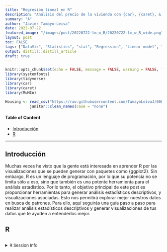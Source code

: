 ```yaml
---
title: "Regresión lineal en R"
description: "Análisis del precio de la vivienda con {car}, {caret}, & {MuMIn}"
summary: "A"
author: "Javier Tamayo-Leiva" 
date: 2022-07-22
featured_image: "/images/post/20220722-lm_w_R/20220722-lm_w_R_wide.png"
layout: post
toc: FALSE
tags: ["DataViz", "Statistics", "stat", "Regression", "Linear model", "Machine Learning"]
output: distill::distill_article
draft: true
---
```


```r
knitr::opts_chunk$set(echo = FALSE, message = FALSE, warning = FALSE, fig.height=4, fig.width=4, fig.align = "center", fig.retina = 2)
library(systemfonts)
library(tidyverse)
library(car)
library(caret)
library(MuMIn)

Housing <- read_csv("https://raw.githubusercontent.com/TamayoLeivaJ/000_DataSets/gh-pages/ML_Datasets/USA_Housing.csv") %>% 
           janitor::clean_names(case = "none")
```
   
#### Table of Content

* [Introducción](#intro)
* [R](#body1)



---
  
## Introducción {#intro}

Muchas veces he visto que la gente está interesada en aprender R por las visualizaciones que se pueden generar con paquetes como {ggplot2}. Sin embargo, R es un lenguaje de programación, por lo que su potencia no se limita sólo a eso, sino que también es una potente herramienta para el análisis estadístico. Por lo tanto, el objetivo principal de este post es proporcionar herramientas para generar análisis estadísticos descriptivos, y visualizaciones asociadas. Esto nos permitirá explorar mejor nuestros datos en busca de patrones. Para ello, aquí seguirás una guía paso a paso para realizar análisis estadísticos descriptivos y generar visualizaciones de tus datos que te ayuden a entenderlos mejor.<br>
   
## R {#body1}

```r

```







<details>
<summary style='font-size:10pt;'>R Session Info</summary>

```r
sessionInfo()
```

</details>